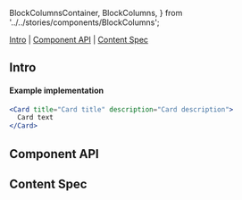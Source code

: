   BlockColumnsContainer,
  BlockColumns,
} from '../../stories/components/BlockColumns';

<Meta of={CardStories} />

<Title>Card</Title>

[Intro](#Intro) | [Component API](#ComponentAPI) | [Content Spec](#ContentSpec)

## Intro <a id="Intro" />

<Canvas of={CardStories.Default} sourceState="none" />

#### Example implementation

```jsx
<Card title="Card title" description="Card description">
  Card text
</Card>
```

## Component API <a id="ComponentAPI" />

<ArgsTable />

## Content Spec <a id="ContentSpec" />

<Figma
  showLink
  height="100%"
  url="https://www.figma.com/file/9FDwjR8lYvincseDkKypC4/Component-Documentations?type=design&node-id=749-56931&mode=dev"
/>
